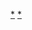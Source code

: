 {{portal|足球|非洲}}
{{year by category
|m=2
|c=0
|d=1
|y=5
|cat=非洲足球
|sortkey=非洲足球
|parent=非洲足球賽季
|subcat=2015年非洲體育
}}
[[Category:2015年足球|*]] 
[[Category:2015年非洲體育|*]]